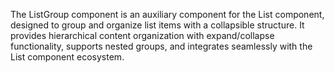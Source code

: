 The ListGroup component is an auxiliary component for the List component, designed to group and organize list items with a collapsible structure. It provides hierarchical content organization with expand/collapse functionality, supports nested groups, and integrates seamlessly with the List component ecosystem.

